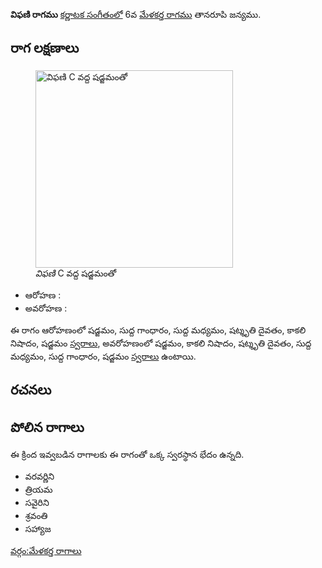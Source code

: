 {{Infobox ragam
	| name          	= విఫణి
	| synonym	    	= 
	| mela          	= 
	| chakra        	= 
	| janaka        	= 
	| type          	= ఔదవ
	| arohanam      	= {{svaraC|S|G1|M1|D3|N3|S'}} 
	| avarohanam    	= {{svaraC|S'|N3|D3|M1|G1|S}}
	| jeeva         	=
	| chhaya        	=
	| nyasa         	=
	| vishesha      	= 
	| equivalent  		= 
}}
{{కర్ణాటక సంగీత రాగాలు}}
'''విఫణి రాగము''' [[కర్ణాటక సంగీతం]]లో 6వ [[మేళకర్త రాగము]] తానరూపి జన్యము. 


==రాగ లక్షణాలు==
[[Image:viphani_kb2wiki.png|thumb|right|316px|''విఫణి'' C వద్ద షడ్జమంతో]]

* ఆరోహణ : {{svaraC|S|G1|M1|D3|N3|S'}} 
* అవరోహణ : {{svaraC|S'|N3|D3|M1|G1|S}}

ఈ రాగం ఆరోహణంలో షడ్జమం, సుద్ద  గాంధారం, సుద్ద మధ్యమం, షట్శృతి దైవతం, కాకలి  నిషాదం, షడ్జమం [[స్వరాలు]], అవరోహణంలో షడ్జమం, కాకలి  నిషాదం, షట్శృతి దైవతం, సుద్ద మధ్యమం, సుద్ద  గాంధారం, షడ్జమం [[స్వరాలు]] ఉంటాయి.

==రచనలు==



==పోలిన రాగాలు==
ఈ క్రింద ఇవ్వబడిన రాగాలకు ఈ రాగంతో ఒక్క స్వరస్థాన భేదం ఉన్నది.
* వరవర్ణిని
* త్రియమ
* సవైరిని
* శ్రవంతి
* సహ్యాజ



[[వర్గం:మేళకర్త రాగాలు]]